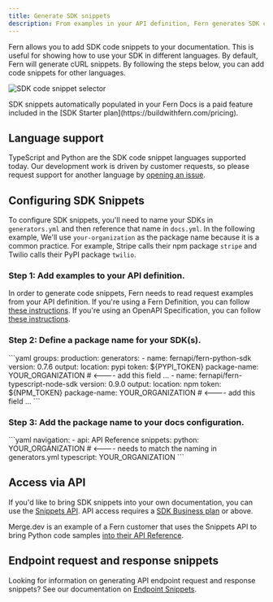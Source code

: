 ```yaml
---
title: Generate SDK snippets
description: From examples in your API definition, Fern generates SDK code sample snippets in cURL and other languages that are automatically populated in your Fern Docs.
---
```


Fern allows you to add SDK code snippets to your documentation. This is useful for showing how to use your SDK in different languages. By default, Fern will generate cURL snippets. By following the steps below, you can add code snippets for other languages.

![SDK code snippet selector](https://fern-image-hosting.s3.amazonaws.com/sdk-code-snippets.png)

<Callout intent='info'>
  SDK snippets automatically populated in your Fern Docs is a paid feature included
  in the [SDK Starter plan](https://buildwithfern.com/pricing).
</Callout>

## Language support

TypeScript and Python are the SDK code snippet languages supported today. Our development work is driven by customer requests, so please request support for another language by [opening an issue](https://github.com/fern-api/fern/issues/new/choose).

## Configuring SDK Snippets

To configure SDK snippets, you'll need to name your SDKs in `generators.yml` and then reference that name in `docs.yml`. In the following example, We'll use `your-organization` as the package name because it is a common practice. For example, Stripe calls their npm package `stripe` and Twilio calls their PyPI package `twilio`.

### Step 1: Add examples to your API definition.

In order to generate code snippets, Fern needs to read request examples from your API definition. If you're using a Fern Definition, you can follow [these instructions](/learn/overview/define-your-api/ferndef/examples). If you're using an OpenAPI Specification, you can follow [these instructions](https://swagger.io/docs/specification/adding-examples/).

### Step 2: Define a package name for your SDK(s).

<CodeBlock title="generators.yml">
```yaml
groups:
  production:
    generators:
      - name: fernapi/fern-python-sdk
        version: 0.7.6
        output:
          location: pypi
          token: ${PYPI_TOKEN}
          package-name: YOUR_ORGANIZATION # <---- add this field
        ...
     - name: fernapi/fern-typescript-node-sdk
        version: 0.9.0
        output:
          location: npm
          token: ${NPM_TOKEN}
          package-name: YOUR_ORGANIZATION # <---- add this field
        ...        
```
</CodeBlock>

### Step 3: Add the package name to your docs configuration.

<CodeBlock title="docs.yml">
```yaml 
navigation:
  - api: API Reference
    snippets:
      python: YOUR_ORGANIZATION  # <---- needs to match the naming in generators.yml
      typescript: YOUR_ORGANIZATION 
```
</CodeBlock>

## Access via API

If you'd like to bring SDK snippets into your own documentation, you can use the [Snippets API](/learn/sdks/api-reference/snippets). API access requires a [SDK Business plan](https://buildwithfern.com/pricing) or above.

Merge.dev is an example of a Fern customer that uses the Snippets API to bring Python code samples [into their API Reference](https://docs.merge.dev/hris/employees/#employees_list).

## Endpoint request and response snippets

Looking for information on generating API endpoint request and response snippets? See our documentation on [Endpoint Snippets](/learn/docs/components/endpoint-snippets).